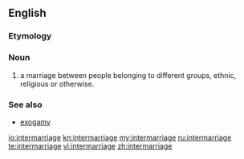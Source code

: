 ==English==

===Etymology===
{{prefix|inter|marriage}}

===Noun===
{{en-noun}}

# a marriage between people belonging to different groups, ethnic, religious or otherwise.

===See also===
* [[exogamy]]

[[io:intermarriage]]
[[kn:intermarriage]]
[[my:intermarriage]]
[[ru:intermarriage]]
[[te:intermarriage]]
[[vi:intermarriage]]
[[zh:intermarriage]]